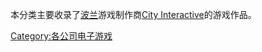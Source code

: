 本分类主要收录了[[波兰|波兰]]游戏制作商[[City_Interactive|City Interactive]]的游戏作品。

[[Category:各公司电子游戏|Category:各公司电子游戏]]